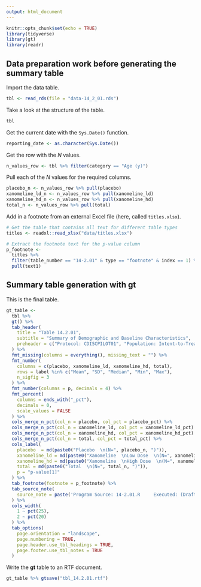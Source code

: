 ```yaml
---
output: html_document
---
```


```r
knitr::opts_chunk$set(echo = TRUE)
library(tidyverse)
library(gt)
library(readr)
```

## Data preparation work before generating the summary table

Import the data table.

```r
tbl <- read_rds(file = "data-14_2_01.rds")
```

Take a look at the structure of the table.

```r
tbl
```

Get the current date with the `Sys.Date()` function.

```r
reporting_date <- as.character(Sys.Date())
```

Get the row with the *N* values.

```r
n_values_row <- tbl %>% filter(category == "Age (y)")
```

Pull each of the *N* values for the required columns.

```r
placebo_n <- n_values_row %>% pull(placebo)
xanomeline_ld_n <- n_values_row %>% pull(xanomeline_ld)
xanomeline_hd_n <- n_values_row %>% pull(xanomeline_hd)
total_n <- n_values_row %>% pull(total)
```

Add in a footnote from an external Excel file (here, called `titles.xlsx`).

```r
# Get the table that contains all text for different table types
titles <- readxl::read_xlsx("data/titles.xlsx")

# Extract the footnote text for the p-value column
p_footnote <-
  titles %>%
  filter(table_number == "14-2.01" & type == "footnote" & index == 1) %>%
  pull(text1)
```


## Summary table generation with **gt**

This is the final table.

```r
gt_table <-
  tbl %>%
  gt() %>%
  tab_header(
    title = "Table 14.2.01",
    subtitle = "Summary of Demographic and Baseline Characteristics",
    preheader = c("Protocol: CDISCPILOT01", "Population: Intent-to-Treat")
  ) %>%
  fmt_missing(columns = everything(), missing_text = "") %>%
  fmt_number(
    columns = c(placebo, xanomeline_ld, xanomeline_hd, total),
    rows = label %in% c("Mean", "SD", "Median", "Min", "Max"),
    n_sigfig = 3
  ) %>%
  fmt_number(columns = p, decimals = 4) %>%
  fmt_percent(
    columns = ends_with("_pct"),
    decimals = 0,
    scale_values = FALSE
  ) %>%
  cols_merge_n_pct(col_n = placebo, col_pct = placebo_pct) %>%
  cols_merge_n_pct(col_n = xanomeline_ld, col_pct = xanomeline_ld_pct) %>%
  cols_merge_n_pct(col_n = xanomeline_hd, col_pct = xanomeline_hd_pct) %>%
  cols_merge_n_pct(col_n = total, col_pct = total_pct) %>%
  cols_label(
    placebo  = md(paste0("Placebo  \n(N=", placebo_n, ")")),
    xanomeline_ld = md(paste0("Xanomeline  \nLow Dose  \n(N=", xanomeline_ld_n, ")")),
    xanomeline_hd = md(paste0("Xanomeline  \nHigh Dose  \n(N=", xanomeline_hd_n, ")")),
    total = md(paste0("Total  \n(N=", total_n, ")")),
    p = "p-value[1]"
  ) %>%
  tab_footnote(footnote = p_footnote) %>%
  tab_source_note(
    source_note = paste('Program Source: 14-2.01.R     Executed: (Draft)', reporting_date)
  ) %>%
  cols_width(
    1 ~ pct(25),
    2 ~ pct(20)
  ) %>%
  tab_options(
    page.orientation = "landscape",
    page.numbering = TRUE,
    page.header.use_tbl_headings = TRUE,
    page.footer.use_tbl_notes = TRUE
  )
```

Write the **gt** table to an RTF document.

```r
gt_table %>% gtsave("tbl_14.2.01.rtf")
```
